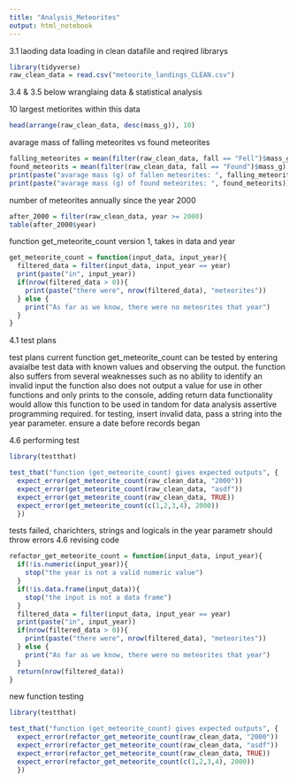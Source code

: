 ```yaml
---
title: "Analysis_Meteorites"
output: html_notebook
---
```

3.1 laoding data
loading in clean datafile and reqired librarys

```r
library(tidyverse)
raw_clean_data = read.csv("meteorite_landings_CLEAN.csv")
```


3.4 & 3.5 below
wranglaing data & statistical analysis

10 largest metiorites within this data
```r
head(arrange(raw_clean_data, desc(mass_g)), 10)
```

avarage mass of falling meteorites vs found meteorites
```r
falling_meteorites = mean(filter(raw_clean_data, fall == "Fell")$mass_g)
found_meteorits = mean(filter(raw_clean_data, fall == "Found")$mass_g)
print(paste("avarage mass (g) of fallen meteorites: ", falling_meteorites))
print(paste("avarage mass (g) of found meteorites: ", found_meteorits))
```

number of meteorites annually since the year 2000
```r
after_2000 = filter(raw_clean_data, year >= 2000)
table(after_2000$year)
```

function get_meteorite_count version 1, takes in data and year 

```r
get_meteorite_count = function(input_data, input_year){
  filtered_data = filter(input_data, input_year == year)
  print(paste("in", input_year))
  if(nrow(filtered_data > 0)){
    print(paste("there were", nrow(filtered_data), "meteorites"))
  } else {
    print("As far as we know, there were no meteorites that year")
  }
}
```

4.1 test plans

test plans
current function get_meteorite_count can be tested by entering avaialbe test data with known values and observing the output.
the function also suffers from several weaknesses such as no ability to identify an invalid input
the function also does not output a value for use in other functions and only prints to the console, adding return data functionality would allow this function to be used in tandom for data analysis
assertive programming required.
for testing, 
insert invalid data, 
pass a string into the year parameter.
ensure a date before records began 

4.6 performing test

```r
library(testthat)

test_that("function (get_meteorite_count) gives expected outputs", {
  expect_error(get_meteorite_count(raw_clean_data, "2000"))
  expect_error(get_meteorite_count(raw_clean_data, "asdf"))
  expect_error(get_meteorite_count(raw_clean_data, TRUE))
  expect_error(get_meteorite_count(c(1,2,3,4), 2000))
  })
```

tests failed, charichters, strings and logicals in the year parametr should throw errors
4.6 revising code

```r
refactor_get_meteorite_count = function(input_data, input_year){
  if(!is.numeric(input_year)){
    stop("the year is not a valid numeric value")
  }
  if(!is.data.frame(input_data)){
    stop("the input is not a data frame")
  }
  filtered_data = filter(input_data, input_year == year)
  print(paste("in", input_year))
  if(nrow(filtered_data > 0)){
    print(paste("there were", nrow(filtered_data), "meteorites"))
  } else {
    print("As far as we know, there were no meteorites that year")
  }
  return(nrow(filtered_data))
}
```

new function testing

```r
library(testthat)

test_that("function (get_meteorite_count) gives expected outputs", {
  expect_error(refactor_get_meteorite_count(raw_clean_data, "2000"))
  expect_error(refactor_get_meteorite_count(raw_clean_data, "asdf"))
  expect_error(refactor_get_meteorite_count(raw_clean_data, TRUE))
  expect_error(refactor_get_meteorite_count(c(1,2,3,4), 2000))
  })
```

